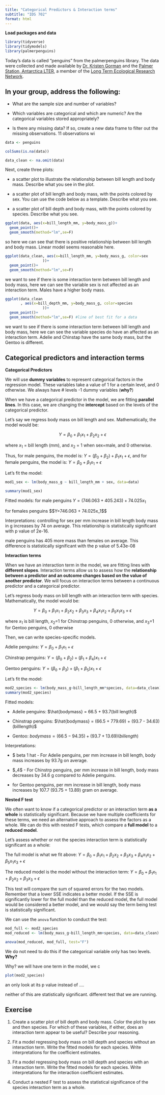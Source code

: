 ```yaml
---
title: "Categorical Predictors & Interaction terms"
subtitle: "IDS 702"
format: html
---
```


**Load packages and data**

```r
library(tidyverse)
library(tidymodels)
library(palmerpenguins)

```

Today's data is called "penguins" from the palmerpenguins library. The data were collected and made available by [Dr. Kristen Gorman](https://www.uaf.edu/cfos/people/faculty/detail/kristen-gorman.php) and the [Palmer Station, Antarctica LTER](https://pallter.marine.rutgers.edu/), a member of the [Long Term Ecological Research Network](https://lternet.edu/).

## In your group, address the following:

-   What are the sample size and number of variables?

-   Which variables are categorical and which are numeric? Are the categorical variables stored appropriately?

-   Is there any missing data? If so, create a new data frame to filter out the missing observations. 11 observations wi

```r
data <- penguins

colSums(is.na(data))

data_clean <- na.omit(data)
```

Next, create three plots:

-   a scatter plot to illustrate the relationship between bill length and body mass. Describe what you see in the plot.

-   a scatter plot of bill length and body mass, with the points colored by sex. You can use the code below as a template. Describe what you see.

-   a scatter plot of bill depth and body mass, with the points colored by species. Describe what you see.

```r
ggplot(data, aes(x=bill_length_mm, y=body_mass_g))+
  geom_point()+
  geom_smooth(method="lm",se=F)
```

so here we can see that there is positive relationship between bill length and body mass. Linear model seems reasonable here.

```r
ggplot(data_clean, aes(x=bill_length_mm, y=body_mass_g, color=sex
                 ))+
  geom_point()+
  geom_smooth(method="lm",se=F)
```

we want to see if there is some interaction term between bill length and body mass, here we can see the variable sex is not affected as an interaction term. Males have a higher body mass.

```r
ggplot(data_clean
       , aes(x=bill_depth_mm, y=body_mass_g, color=species
                 ))+
  geom_point()+
  geom_smooth(method="lm",se=F) #line of best fit for a data
```

we want to see if there is some interaction term between bill length and body mass, here we can see the variable species do have an affected as an interaction term. Adelie and Chinstap have the same body mass, but the Gentoo is different.

## Categorical predictors and interaction terms

**Categorical Predictors**

We will use **dummy variables** to represent categorical factors in the regression model. These variables take a value of 1 for a certain level, and 0 otherwise. We always have \# levels -1 dummy variables (**why?**)

When we have a categorical predictor in the model, we are fitting **parallel lines**. In this case, we are changing the **intercept** based on the levels of the categorical predictor.

Let's say we regress body mass on bill length and sex. Mathematically, the model would be:

$$
Y = \beta_0 + \beta_1x_1 + \beta_2x_2 + \epsilon
$$

where $x_1$ = bill length (mm), and $x_2$ = 1 when sex=male, and 0 otherwise.

Thus, for male penguins, the model is: $Y=(\beta_0+\beta_2)+\beta_1x_1+\epsilon$, and for female penguins, the model is: $Y=\beta_0+\beta_1x_1+\epsilon$

Let's fit the model:

```r
mod1_sex <- lm(body_mass_g ~ bill_length_mm + sex, data=data)

summary(mod1_sex)
```

Fitted models: for male penguins $Y=(746.063+405.243)+74.025x_1$

for females penguins \$\$Y=746.063 + 74.025x_1\$\$

Interpretations: controlling for sex per mm increase in bill length body mass in g increases by 74 on average. This relationship is statistically significant with p value of 2e-16.

male penguins has 405 more mass than females on average. This difference is statistically significant with the p value of 5.43e-08

**Interaction terms**

When we have an interaction term in the model, we are fitting lines with **different slopes**. Interaction terms allow us to assess how the **relationship between a predictor and an outcome changes based on the value of another predictor**. We will focus on interaction terms between a continuous predictor and a categorical predictor.

Let's regress body mass on bill length with an interaction term with species. Mathematically, the model would be:

$$
Y = \beta_0 + \beta_1x_1 + \beta_2x_2 + \beta_3x_3 + \beta_4x_1x_2 + \beta_5x_1x_3 + \epsilon
$$

where $x_1$ is bill length, $x_2$=1 for Chinstrap penguins, 0 otherwise, and $x_3$=1 for Gentoo penguins, 0 otherwise

Then, we can write species-specific models.

Adelie penguins: $Y=\beta_0+\beta_1x_1+\epsilon$

Chinstrap penguins: $Y=(\beta_0+\beta_2) + (\beta_1+\beta_4)x_1+\epsilon$

Gentoo penguins: $Y=(\beta_0+\beta_3)+(\beta_1+\beta_5)x_1+\epsilon$

Let's fit the model:

```r
mod2_species <- lm(body_mass_g~bill_length_mm*species, data=data_clean)
summary(mod2_species)
```

Fitted models:

-   Adelie penguins: $\hat{bodymass} = 66.5 + 93.7(bill length)$

-   Chinstrap penguins: $\hat{bodymass} = (66.5 + 779.69) + (93.7 - 34.63)(billlength)$

-   Gentoo: $bodymass = (66.5 -94.35) + (93.7 + 13.69)(billength)$

Interpretations:

-   \$ beta 1 hat - For Adelie penguins, per mm increase in bill length, body mass increases by 93.7g on average.

-   \$\hat\beta\_4\$ - For Chinstrp penguins, per mm increase in bill length, body mass decreases by 34.6 g compared to Adelie penguins.

-   for Gentoo penguins, per mm increase in bill length, body mass increases by 107.7 (93.75 + 13.89) gram on average.

**Nested F test**

We often want to know if a categorical predictor or an interaction term **as a whole** is statistically significant. Because we have multiple coefficients for these terms, we need an alternative approach to assess the factors as a whole. We can do this with nested F tests, which compare a **full model** to a **reduced model**.

Let's assess whether or not the species interaction term is statistically significant as a whole:

The full model is what we fit above: $Y = \beta_0 + \beta_1x_1 + \beta_2x_2 + \beta_3x_3 + \beta_4x_1x_2 + \beta_5x_1x_3 + \epsilon$

The reduced model is the model without the interaction term: $Y = \beta_0 + \beta_1x_1 + \beta_2x_2 + \beta_3x_3 + \epsilon$

This test will compare the sum of squared errors for the two models. Remember that a lower SSE indicates a better model. If the SSE is significantly lower for the full model than the reduced model, the full model would be considered a better model, and we would say the term being test is statistically significant.

We can use the `anova` function to conduct the test:

```r
mod_full <- mod2_species
mod_reduced <- lm(body_mass_g~bill_length_mm+species, data=data_clean)

anova(mod_reduced, mod_full, test="F")
```

We do not need to do this if the categorical variable only has two levels. **Why?**

Why? we will have one term in the model, we c

```r
plot(mod2_species)

```

an only look at its p value instead of ....

neither of this are statistically significant. different test that we are running.

## Exercise

1.  Create a scatter plot of bill depth and body mass. Color the plot by sex and then species. For which of these variables, if either, does an interaction term appear to be useful? Describe your reasoning.

2.  Fit a model regressing body mass on bill depth and species without an interaction term. Write the fitted models for each species. Write interpretations for the coefficient estimates.

3.  Fit a model regressing body mass on bill depth and species with an interaction term. Write the fitted models for each species. Write interpretations for the interaction coefficient estimates.

4.  Conduct a nested F test to assess the statistical significance of the species interaction term as a whole.

## 
